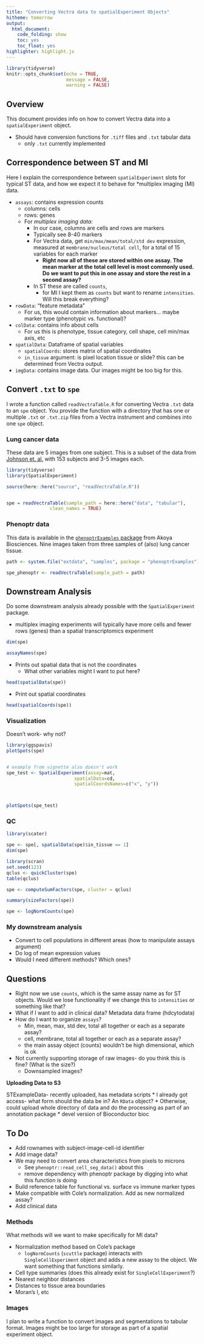 ```yaml
---
title: "Converting Vectra data to spatialExperiment Objects"
hitheme: tomorrow
output:
  html_document:
    code_folding: show
    toc: yes
    toc_float: yes
highlighter: highlight.js
---
```


```r
library(tidyverse)
knitr::opts_chunk$set(echo = TRUE,
                      message = FALSE,
                      warning = FALSE)
```

## Overview 

This document provides info on how to convert Vectra data into a `spatialExperiment` object.

* Should have conversion functions for `.tiff` files and `.txt` tabular data
  * only `.txt` currently implemented

## Correspondence between ST and MI

Here I explain the correspondence between `spatialExperiment` slots for typical ST data, and how we expect it to behave for *multiplex imaging (MI) data.

* `assays`: contains expression counts
  * columns: cells
  * rows: genes
  * For *multiplex imaging data*:
    * In our case, columns are cells and rows are markers
    * Typically see 8-40 markers
    * For Vectra data, get `min/max/mean/total/std dev` expression, measured at `membrane/nucleus/total cell`, for a total of 15 variables for each marker
      * **Right now all of these are stored within one assay. The mean marker at the total cell level is most commonly used. Do we want to put this in one assay and store the rest in a second assay?**
    * In ST these are called `counts`, 
      * for MI I kept them as `counts` but want to rename `intensities`. Will this break everything?
* `rowData`: "feature metadata"
  * For us, this would contain information about markers... maybe marker type (phenotypic vs. functional)?
* `colData`: contains info about cells
  * For us this is phenotype, tissue category, cell shape, cell min/max axis, etc
* `spatialData`: Dataframe of spatial variables
  * `spatialCoords`: stores matrix of spatial coordinates
  * `in_tissue` argument: is pixel location tissue or slide? this can be determined from Vectra output.
* `imgData`: contains image data. Our images might be too big for this.


## Convert `.txt` to `spe`


I wrote a function called `readVectraTable.R` for converting Vectra `.txt` data to an `spe` object. You provide the function with a directory that has one or multiple `.txt` or `.txt.zip` files from a Vectra instrument and combines into one `spe` object.


### Lung cancer data

These data are 5 images from one subject. This is a subset of the data from [Johnson et. al.](https://www.semanticscholar.org/paper/Cancer-cell-specific-MHCII-expression-as-a-of-the-Johnson-Boland/310b4eb9d9fe2ec2254004e0780c4b722ba1fe5d) with 153 subjects and 3-5 images each.

```r
library(tidyverse)
library(SpatialExperiment)

source(here::here("source", "readVectraTable.R"))


spe = readVectraTable(sample_path = here::here("data", "tabular"),
                clean_names = TRUE)
```

### Phenoptr data

This data is available in the [`phenoptrExamples` package](https://akoyabio.github.io/phenoptrExamples/index.html) from Akoya Biosciences. Nine images taken from three samples of (also) lung cancer tissue.

```r
path <- system.file("extdata", "samples", package = "phenoptrExamples")

spe_phenoptr <- readVectraTable(sample_path = path)
```


## Downstream Analysis

Do some downstream analysis already possible with the `SpatialExperiment` package.

* multiplex imaging experiments will typically have more cells and fewer rows (genes) than a spatial transcriptomics experiment

```r
dim(spe)
```


```r
assayNames(spe)
```


* Prints out spatial data that is not the coordinates
  * What other variables might I want to put here?
  
  
```r
head(spatialData(spe)) 
```

* Print out spatial coordinates

```r
head(spatialCoords(spe))
```

### Visualization

Doesn't work- why not?

```r
library(ggspavis)
plotSpots(spe)


# example from vignette also doesn't work
spe_test <- SpatialExperiment(assay=mat, 
                         spatialData=cd, 
                         spatialCoordsNames=c("x", "y"))



plotSpots(spe_test)
```



### QC

```r
library(scater)

spe <- spe[, spatialData(spe)$in_tissue == 1]
dim(spe)
```



```r
library(scran)
set.seed(123)
qclus <- quickCluster(spe)
table(qclus)

spe <- computeSumFactors(spe, cluster = qclus)

summary(sizeFactors(spe))

spe <- logNormCounts(spe)
```

### My downstream analysis

* Convert to  cell populations in different areas (how to manipulate assays argument)
* Do log of mean expression values
* Would I need different methods? Which ones?

## Questions

* Right now we use `counts`, which is the same assay name as for ST objects. Would we lose functionality if we change this to `intensities` or something like that?
* What if I want to add in clinical data? Metadata data frame (hdcytodata)
* How do I want to organize `assays`? 
  * Min, mean, max, std dev, total all together or each as a separate assay?
  * cell, membrane, total all together or each as a separate assay?
  * the main assay object (counts) wouldn't be high dimensional, which is ok
* Not currently supporting storage of raw images- do you think this is fine? (What is the size?)
  * Downsampled images?


**Uploading Data to S3**

STExampleData- recently uploaded, has metadata scripts
* I already got access- what form should the data be in? An `RData` object?
  * Otherwise, could upload whole directory of data and do the processing as part of an annotation package
* devel version of Bioconductor bioc


## To Do

* Add rownames with subject-image-cell-id identifier
* Add image data?
* We may need to convert area characteristics from pixels to microns
  * See `phenoptr::read_cell_seg_data()` about this
  * remove dependency with phenoptr package by digging into what this function is doing
* Build reference table for functional vs. surface vs immune marker types
* Make compatible with Cole's normalization. Add as new normalized assay?
* Add clinical data

### Methods

What methods will we want to make specifically for MI data?

* Normalization method based on Cole's package
  * `logNormCounts` (`scuttle` package) interacts with `SingleCellExperiment` object and adds a new assay to the object. We want something that functions similarly.
* Cell type summaries (does this already exist for `SingleCellExperiment`?)
* Nearest neighbor distances
* Distances to tissue area boundaries
* Moran's I, etc

### Images

I plan to write a function to convert images and segmentations to tabular format. Images might be too large for storage as part of a spatial experiment object.
